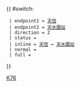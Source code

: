{{ #switch: {{{format|}}}
  | endpoint1 = [[天恆邨公共運輸交匯處|天恆]]
  | endpoint2 = [[天水圍站公共運輸交匯處|天水圍站]]
  | direction = 2
  | status = 
  | inline = [[天恆邨公共運輸交匯處|天恆]] ↔ [[天水圍站公共運輸交匯處|天水圍站]]
  | normal =
  | full =
}}<noinclude>[[Category:港鐵巴士路線模板|K76]]</noinclude>